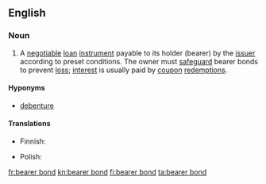 ==English==

===Noun===
{{en-noun}}

# {{label|en|legal}} A [[negotiable]] [[loan]] [[instrument]] payable to its holder (bearer) by the [[issuer]] according to preset conditions. The owner must [[safeguard]] bearer bonds to prevent [[loss]]; [[interest]] is usually paid by [[coupon]] [[redemption]]s.

====Hyponyms====
* [[debenture]]

====Translations====
{{trans-top|negotiable instrument}}
* Finnish: {{t+|fi|haltijavelkakirja}}
{{trans-mid}}
* Polish: {{t|pl|[[obligacja]] [[na okaziciela]]|f}}
{{trans-bottom}}

[[fr:bearer bond]]
[[kn:bearer bond]]
[[fi:bearer bond]]
[[ta:bearer bond]]